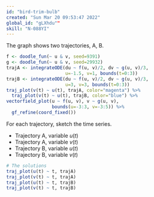 ```yaml
---
id: "bird-trim-bulb"
created: "Sun Mar 20 09:53:47 2022"
global_id: "gLXhdu""
skill: "N-088YI"
---
```


The graph shows two trajectories, A, B.

```r
f <- doodle_fun(~ u & v, seed=9391)
g <- doodle_fun(~ u & v, seed=29932)
trajA <- integrateODE(du ~ f(u, v)/2, dv ~ g(u, v)/3, 
                      u=-1.5, v=1, bounds(t=0:3))
trajB <- integrateODE(du ~ f(u, v)/2, dv ~ g(u, v)/3, 
                      u=3, v=3, bounds(t=0:3))
traj_plot(v(t) ~ u(t), trajA, color="magenta") %>%
  traj_plot(v(t) ~ u(t), trajB, color="blue") %>%
vectorfield_plot(u ~ f(u, v), v ~ g(u, v), 
                 bounds(u=-3:3, v=-3:5)) %>%
  gf_refine(coord_fixed())
```



For each trajectory, sketch the time series.

- Trajectory A, variable $u(t)$
- Trajectory A, variable $v(t)$
- Trajectory B, variable $u(t)$
- Trajectory B, variable $v(t)$

<!-- Note that the duration of trajectories A and B are different. -->

```r
# The solutions
traj_plot(u(t) ~ t, trajA)
traj_plot(v(t) ~ t, trajA)
traj_plot(u(t) ~ t, trajB)
traj_plot(v(t) ~ t, trajB)
```

